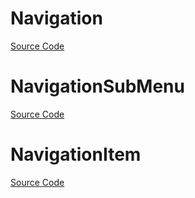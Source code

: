 
<Meta of={NavigationStories} />

# Navigation

<Description of={Navigation} />

[Source Code](https://github.com/Mezzanine-UI/mezzanine/blob/main/packages/react/src/Navigation/Navigation.tsx)

<ArgTypes of={Navigation} />

# NavigationSubMenu

<Description of={NavigationSubMenu} />

[Source Code](https://github.com/Mezzanine-UI/mezzanine/blob/main/packages/react/src/Navigation/NavigationItem.tsx)

<ArgTypes of={NavigationSubMenu} />

# NavigationItem

<Description of={NavigationItem} />

[Source Code](https://github.com/Mezzanine-UI/mezzanine/blob/main/packages/react/src/Navigation/NavigationItem.tsx)

<ArgTypes of={NavigationItem} />
